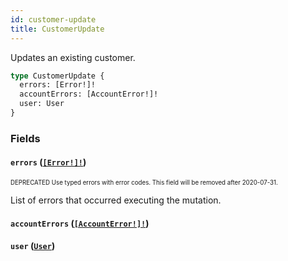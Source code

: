 ```yaml
---
id: customer-update
title: CustomerUpdate
---
```


Updates an existing customer.

```graphql
type CustomerUpdate {
  errors: [Error!]!
  accountErrors: [AccountError!]!
  user: User
}
```

### Fields

#### `errors` ([`[Error!]!`](/api-reference/objects/error.mdx))

<sub><sup><span className="deprecatedTag">DEPRECATED</span> Use typed errors with error codes. This field will be removed after 2020-07-31.</sup></sub>

List of errors that occurred executing the mutation.

#### `accountErrors` ([`[AccountError!]!`](/api-reference/objects/account-error.mdx))

#### `user` ([`User`](/api-reference/objects/user.mdx))
